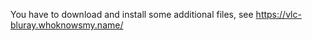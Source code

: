 {{howto|Enable Blu-ray disc playback}}

You have to download and install some additional files, see https://vlc-bluray.whoknowsmy.name/

{{VSG}}